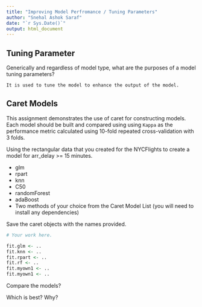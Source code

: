 ```yaml
---
title: "Improving Model Perfromance / Tuning Parameters"
author: "Snehal Ashok Saraf"
date: "`r Sys.Date()`"
output: html_document
---
```



## Tuning Parameter

Generically and regardless of model type, what are the purposes of a model
tuning parameters?

```
It is used to tune the model to enhance the output of the model. 
```

## Caret Models

This assignment demonstrates the use of caret for constructing models. Each
model should be built and compared using using `Kappa` as the performance
metric calculated using 10-fold repeated cross-validation with 3 folds.

Using the rectangular data that you created for the NYCFlights to create a model
for arr_delay >= 15 minutes.

- glm
- rpart
- knn
- C50
- randomForest
- adaBoost
- Two methods of your choice from the Caret Model List (you will need to install any dependencies)

Save the caret objects with the names provided.

```r

# Your work here.

fit.glm <- ..
fit.knn <- ..
fit.rpart <- ..
fit.rf <- ..
fit.myown1 <- ..
fit.myown1 <- ..
```

Compare the  models?

Which is best?  Why?

```
```
